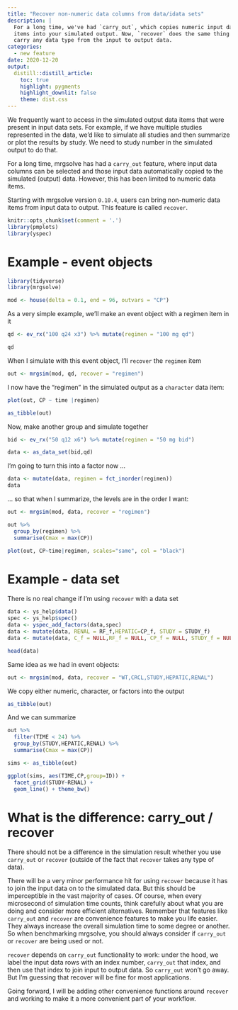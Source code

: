 ```yaml
---
title: "Recover non-numeric data columns from data/idata sets"
description: |
  For a long time, we've had `carry_out`, which copies numeric input data set 
  items into your simulated output. Now, `recover` does the same thing but will
  carry any data type from the input to output data.
categories:
  - new feature
date: 2020-12-20
output: 
  distill::distill_article:
    toc: true
    highlight: pygments
    highlight_downlit: false 
    theme: dist.css
---
```


We frequently want to access in the simulated output data items that were 
present in input data sets. For example, if we have multiple studies represented
in the data, we'd like to simulate all studies and then summarize or plot the 
results by study.  We need to study number in the simulated output to do that.

For a long time, mrgsolve has had a `carry_out` feature, where input data columns
can be selected and those input data automatically copied to the simulated
(output) data. However, this has been limited to numeric data items.

Starting with mrgsolve version `0.10.4`, users can bring non-numeric data items 
from input data to output. This feature is called `recover`.

```r
knitr::opts_chunk$set(comment = '.')
library(pmplots)
library(yspec)
```

# Example - event objects

```r
library(tidyverse)
library(mrgsolve)

mod <- house(delta = 0.1, end = 96, outvars = "CP")
```

As a very simple example, we'll make an event object with a regimen item in 
it

```r
qd <- ev_rx("100 q24 x3") %>% mutate(regimen = "100 mg qd")

qd
```

When I simulate with this event object, I'll `recover` the `regimen` item

```r
out <- mrgsim(mod, qd, recover = "regimen")
```

I now have the "regimen" in the simulated output as a `character` data item:

```r
plot(out, CP ~ time |regimen)
```

```r
as_tibble(out)
```


Now, make another group and simulate together

```r
bid <- ev_rx("50 q12 x6") %>% mutate(regimen = "50 mg bid")

data <- as_data_set(bid,qd) 
```


I'm going to turn this into a  factor now ...

```r
data <- mutate(data, regimen = fct_inorder(regimen))
data
```

... so that when I summarize, the levels are in the order I want:

```r
out <- mrgsim(mod, data, recover = "regimen") 

out %>%
  group_by(regimen) %>% 
  summarise(Cmax = max(CP))
```

```r
plot(out, CP~time|regimen, scales="same", col = "black")
```


# Example - data set

There is no real change if I'm using `recover` with a data set

```r
data <- ys_help$data() 
spec <- ys_help$spec()
data <- yspec_add_factors(data,spec)
data <- mutate(data, RENAL = RF_f,HEPATIC=CP_f, STUDY = STUDY_f)
data <- mutate(data, C_f = NULL,RF_f = NULL, CP_f = NULL, STUDY_f = NULL)
```

```r
head(data)
```

Same idea as we had in event objects:

```r
out <- mrgsim(mod, data, recover = "WT,CRCL,STUDY,HEPATIC,RENAL")
```

We copy either numeric, character, or factors into the output
```r
as_tibble(out)
```

And we can summarize

```r
out %>% 
  filter(TIME < 24) %>%
  group_by(STUDY,HEPATIC,RENAL) %>%
  summarise(Cmax = max(CP))
```

```r
sims <- as_tibble(out)

ggplot(sims, aes(TIME,CP,group=ID)) + 
  facet_grid(STUDY~RENAL) + 
  geom_line() + theme_bw()
```

# What is the difference: carry_out / recover

There should not be a difference in the simulation result whether you use
`carry_out` or `recover` (outside of the fact that `recover` takes any type 
of data).  

There will be a very minor performance hit for using `recover` because it has to
join the input data on to the simulated data. But this should be imperceptible
in the vast majority of cases. Of course, when every microsecond of simulation
time counts, think carefully about what you are doing and consider more
efficient alternatives. Remember that features like `carry_out` and `recover`
are convenience features to make you life easier.  They always increase the
overall simulation time to some degree or another.  So when benchmarking
mrgsolve, you should always consider if `carry_out` or `recover` are being 
used or not.

`recover` depends on `carry_out` functionality to work: under the hood, we label
the input data rows with an index number, `carry_out` that index, and then use
that index to join input to output data.  So `carry_out` won't go away. But I'm
guessing that recover will be fine for most applications.

Going forward, I will be adding other convenience functions around `recover`
and working to make it a more convenient part of your workflow.  

